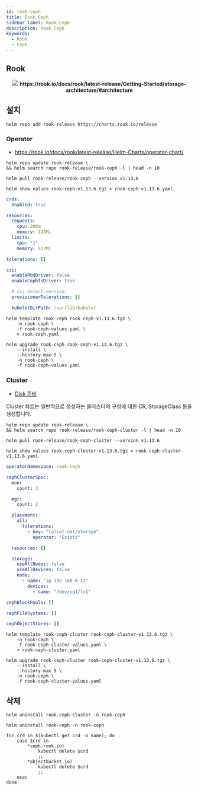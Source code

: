 ```yaml
---
id: rook-ceph
title: Rook Ceph
sidebar_label: Rook Ceph
description: Rook Ceph
keywords:
  - Rook
  - Ceph
---
```



## Rook

<center>
	<img src={useBaseUrl("img/mlops/mlops/storage/ceph/rook-ceph.png")} />
	<strong>
		https://rook.io/docs/rook/latest-release/Getting-Started/storage-architecture/#architecture
	</strong>
</center>

## 설치

```shell
helm repo add rook-release https://charts.rook.io/release
```

### Operator

- https://rook.io/docs/rook/latest-release/Helm-Charts/operator-chart/

```shell
helm repo update rook-release \
&& helm search repo rook-release/rook-ceph -l | head -n 10
```

```shell
helm pull rook-release/rook-ceph --version v1.13.6
```

```shell
helm show values rook-ceph-v1.13.6.tgz > rook-ceph-v1.13.6.yaml
```

```yaml title="rook-ceph-values.yaml"
crds:
  enabled: true

resources:
  requests:
    cpu: 200m
    memory: 128Mi
  limits:
    cpu: "1"
    memory: 512Mi

tolerations: []

csi:
  enableRbdDriver: false
  enableCephfsDriver: true

  # csi-detect-version-
  provisionerTolerations: []

  kubeletDirPath: /var/lib/kubelet
```

```shell
helm template rook-ceph rook-ceph-v1.13.6.tgz \
    -n rook-ceph \
    -f rook-ceph-values.yaml \
    > rook-ceph.yaml
```

```shell
helm upgrade rook-ceph rook-ceph-v1.13.6.tgz \
    --install \
    --history-max 5 \
    -n rook-ceph \
    -f rook-ceph-values.yaml
```

### Cluster

- [Disk 준비](/docs/mlops/mlops/storage/ceph/osd)

Cluster 차트는 일반적으로 생성하는 클러스터의 구성에 대한 CR, StorageClass 등을 생성합니다.

```shell
helm repo update rook-release \
&& helm search repo rook-release/rook-ceph-cluster -l | head -n 10
```

```shell
helm pull rook-release/rook-ceph-cluster --version v1.13.6
```

```shell
helm show values rook-ceph-cluster-v1.13.6.tgz > rook-ceph-cluster-v1.13.6.yaml
```

```yaml title="rook-ceph-cluster-values.yaml"
operatorNamespace: rook-ceph

cephClusterSpec:
  mon:
    count: 3

  mgr:
    count: 2

  placement:
    all:
      tolerations:
        - key: "loliot.net/storage"
          operator: "Exists"

  resources: {}

  storage:
    useAllNodes: false
    useAllDevices: false
    node:
      - name: "ip-192-168-0-11"
        devices:
          - name: "/dev/vg1/lv1"

cephBlockPools: []

cephFileSystems: []

cephObjectStores: []
```

```shell
helm template rook-ceph-cluster rook-ceph-cluster-v1.13.6.tgz \
    -n rook-ceph \
    -f rook-ceph-cluster-values.yaml \
    > rook-ceph-cluster.yaml
```

```shell
helm upgrade rook-ceph-cluster rook-ceph-cluster-v1.13.6.tgz \
    --install \
    --history-max 5 \
    -n rook-ceph \
    -f rook-ceph-cluster-values.yaml
```

## 삭제

```shell
helm uninstall rook-ceph-cluster -n rook-ceph
```

```shell
helm uninstall rook-ceph -n rook-ceph
```

```shell
for crd in $(kubectl get crd -o name); do
    case $crd in
        *ceph.rook.io)
            kubectl delete $crd
            ;;
        *objectbucket.io)
            kubectl delete $crd
            ;;
    esac
done
```
